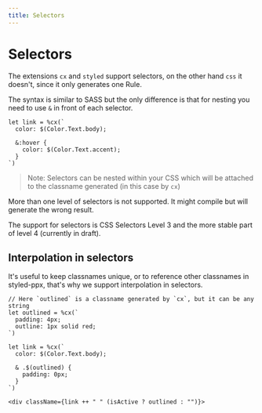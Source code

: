 ```yaml
---
title: Selectors
---
```


# Selectors

The extensions `cx` and `styled` support selectors, on the other hand `css` it doesn't, since it only generates one Rule.

The syntax is similar to SASS but the only difference is that for nesting you need to use `&` in front of each selector.

```rescript
let link = %cx(`
  color: $(Color.Text.body);

  &:hover {
    color: $(Color.Text.accent);
  }
`)
```
> Note: Selectors can be nested within your CSS which will be attached to the classname generated (in this case by `cx`)

More than one level of selectors is not supported. It might compile but will generate the wrong result.

The support for selectors is CSS Selectors Level 3 and the more stable part of level 4 (currently in draft).

## Interpolation in selectors

It's useful to keep classnames unique, or to reference other classnames in styled-ppx, that's why we support interpolation in selectors.

```rescript
// Here `outlined` is a classname generated by `cx`, but it can be any string
let outlined = %cx(`
  padding: 4px;
  outline: 1px solid red;
`)

let link = %cx(`
  color: $(Color.Text.body);

  & .$(outlined) {
    padding: 0px;
  }
`)

<div className={link ++ " " (isActive ? outlined : "")}>
```
